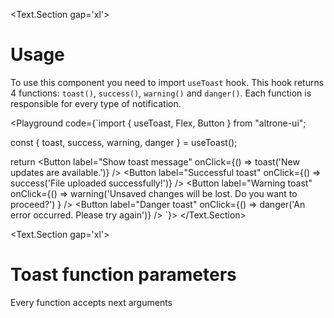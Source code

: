 
<BluePrint title="Tags" description="This component is used to show notification" />

<Text.Section gap='xl'>
  # Usage

  To use this component you need to import `useToast` hook. This hook returns 4 functions: `toast()`, `success()`, `warning()` and `danger()`.
  Each function is responsible for every type of notification.

  <Playground code={`import { useToast, Flex, Button } from "altrone-ui";

const { toast, success, warning, danger } = useToast();

return <Flex gap="s">
  <Button
    label="Show toast message"
    onClick={() => toast('New updates are available.')}
  />
  <Button
    label="Successful toast"
    onClick={() => success('File uploaded successfully!')}
  />
  <Button
    label="Warning toast"
    onClick={() =>
      warning('Unsaved changes will be lost. Do you want to proceed?')
    }
  />
  <Button
    label="Danger toast"
    onClick={() => danger('An error occurred. Please try again')}
  />
</Flex>
`}>
    <ToastsDemo />
    </Playground>
</Text.Section>

<Text.Section gap='xl'>
  # Toast function parameters

  Every function accepts next arguments

  <PropertiesTable title="Properties" data={ToastFunctionParameters} />
</Text.Section>